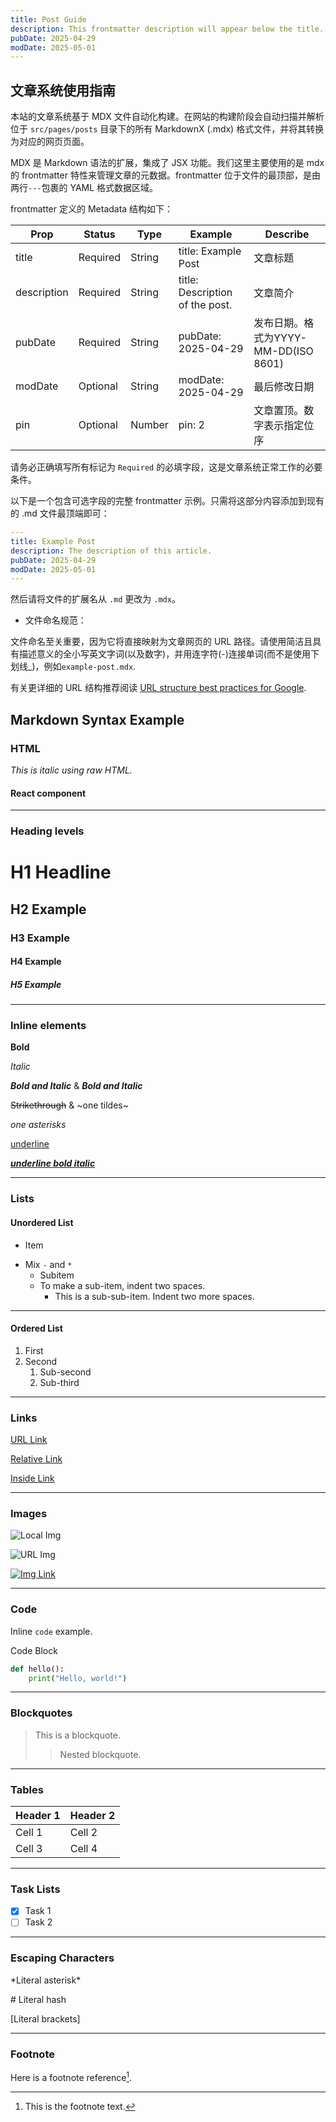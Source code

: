 ```yaml
---
title: Post Guide
description: This frontmatter description will appear below the title.
pubDate: 2025-04-29
modDate: 2025-05-01
---
```


## 文章系统使用指南

本站的文章系统基于 MDX 文件自动化构建。在网站的构建阶段会自动扫描并解析位于 `src/pages/posts` 目录下的所有 MarkdownX (.mdx) 格式文件，并将其转换为对应的网页页面。

MDX 是 Markdown 语法的扩展，集成了 JSX 功能。我们这里主要使用的是 mdx 的 frontmatter 特性来管理文章的元数据。frontmatter 位于文件的最顶部，是由两行`---`包裹的 YAML 格式数据区域。

frontmatter 定义的 Metadata 结构如下：

| Prop        | Status   | Type   | Example                         | Describe                             |
| ----------- | -------- | ------ | ------------------------------- | ------------------------------------ |
| title       | Required | String | title: Example Post             | 文章标题                             |
| description | Required | String | title: Description of the post. | 文章简介                             |
| pubDate     | Required | String | pubDate: 2025-04-29             | 发布日期。格式为YYYY-MM-DD(ISO 8601) |
| modDate     | Optional | String | modDate: 2025-04-29             | 最后修改日期                         |
| pin         | Optional | Number | pin: 2                          | 文章置顶。数字表示指定位序           |

请务必正确填写所有标记为 `Required` 的必填字段，这是文章系统正常工作的必要条件。

以下是一个包含可选字段的完整 frontmatter 示例。只需将这部分内容添加到现有的 .md 文件最顶端即可：

```YAML
---
title: Example Post
description: The description of this article.
pubDate: 2025-04-29
modDate: 2025-05-01
---
```

然后请将文件的扩展名从 `.md` 更改为 `.mdx`。

- 文件命名规范：

文件命名至关重要，因为它将直接映射为文章网页的 URL 路径。请使用简洁且具有描述意义的全小写英文字词(以及数字)，并用连字符(-)连接单词(而不是使用下划线\_)，例如`example-post.mdx`.

有关更详细的 URL 结构推荐阅读 [URL structure best practices for Google](https://developers.google.com/search/docs/crawling-indexing/url-structure).

## Markdown Syntax Example

### HTML

<i>This is italic using raw HTML.</i>

#### React component

<Card
  icon="ri-book-2-line"
  iconColor="text-lime-500"
  iconBg="bg-lime-100"
  title="《电子版手册》"
  description="青衫 Neuro 发布的所有 PDF 手册"
  link="/public"
/>

---

### Heading levels

# H1 Headline

## H2 Example

### H3 Example

#### H4 Example

##### H5 Example

---

### Inline elements

**Bold**

_Italic_

**_Bold and Italic_** & **_Bold and Italic_**

~~Strikethrough~~ & ~one tildes~

_one asterisks_

<u>underline</u>

**_<u>underline bold italic</u>_**

---

### Lists

#### Unordered List

- Item

* Mix `-` and `*`
  - Subitem
  - To make a sub-item, indent two spaces.
    - This is a sub-sub-item. Indent two more spaces.

---

#### Ordered List

1. First
2. Second
   1. Sub-second
   2. Sub-third

---

### Links

[URL Link](https://qingshanasd.cn)

[Relative Link](/posts)

[Inside Link](#markdown-syntax-example)

---

### Images

![Local Img](/favicon.ico)

![URL Img](https://qingshanasd.cn/assets/img/ittuann.png)

[![Img Link](/favicon.ico)](https://qingshanasd.cn)

---

### Code

Inline `code` example.

Code Block

```python
def hello():
    print("Hello, world!")
```

---

### Blockquotes

> This is a blockquote.
>
> > Nested blockquote.

---

### Tables

| Header 1 | Header 2 |
| -------- | -------- |
| Cell 1   | Cell 2   |
| Cell 3   | Cell 4   |

---

### Task Lists

- [x] Task 1
- [ ] Task 2

---

### Escaping Characters

\*Literal asterisk\*

\# Literal hash

\[Literal brackets\]

---

### Footnote

Here is a footnote reference[^1].

[^1]: This is the footnote text.
